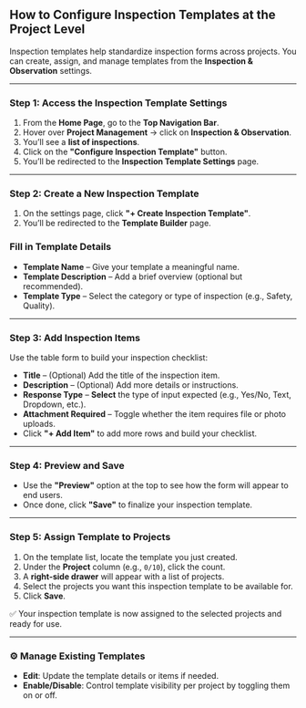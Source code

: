 ## **How to Configure Inspection Templates at the Project Level**

Inspection templates help standardize inspection forms across projects. You can create, assign, and manage templates from the **Inspection & Observation** settings.

---

### **Step 1: Access the Inspection Template Settings**

1. From the **Home Page**, go to the **Top Navigation Bar**.
2. Hover over **Project Management** → click on **Inspection & Observation**.
3. You’ll see a **list of inspections**.
4. Click on the **"Configure Inspection Template"** button.
5. You’ll be redirected to the **Inspection Template Settings** page.

---

### **Step 2: Create a New Inspection Template**

1. On the settings page, click **"+ Create Inspection Template"**.
2. You’ll be redirected to the **Template Builder** page.

### **Fill in Template Details**

- **Template Name** – Give your template a meaningful name.
- **Template Description** – Add a brief overview (optional but recommended).
- **Template Type** – Select the category or type of inspection (e.g., Safety, Quality).

---

### **Step 3: Add Inspection Items**

Use the table form to build your inspection checklist:

- **Title** – (Optional) Add the title of the inspection item.
- **Description** – (Optional) Add more details or instructions.
- **Response Type** – **Select** the type of input expected (e.g., Yes/No, Text, Dropdown, etc.).
- **Attachment Required** – Toggle whether the item requires file or photo uploads.
- Click **"+ Add Item"** to add more rows and build your checklist.

---

### **Step 4: Preview and Save**

- Use the **"Preview"** option at the top to see how the form will appear to end users.
- Once done, click **"Save"** to finalize your inspection template.

---

### **Step 5: Assign Template to Projects**

1. On the template list, locate the template you just created.
2. Under the **Project** column (e.g., `0/10`), click the count.
3. A **right-side drawer** will appear with a list of projects.
4. Select the projects you want this inspection template to be available for.
5. Click **Save**.

✅ Your inspection template is now assigned to the selected projects and ready for use.

---

### ⚙️ **Manage Existing Templates**

- **Edit**: Update the template details or items if needed.
- **Enable/Disable**: Control template visibility per project by toggling them on or off.
